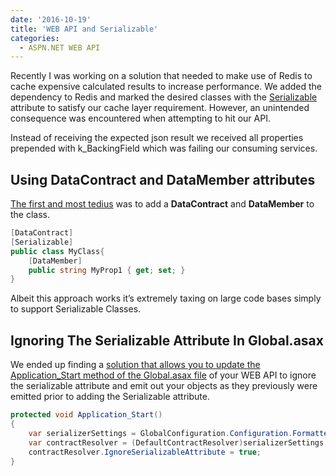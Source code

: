 ```yaml
---
date: '2016-10-19'
title: 'WEB API and Serializable'
categories:
  - ASPN.NET WEB API
---
```


Recently I was working on a solution that needed to make use of Redis to cache expensive calculated results
to increase performance. We added the dependency to Redis and marked the desired classes with the
[Serializable](<https://docs.microsoft.com/en-us/previous-versions/dotnet/articles/ms973893(v=msdn.10)>)
attribute to satisfy our cache layer requirement. However, an unintended consequence was encountered when
attempting to hit our API.

Instead of receiving the expected json result we received all properties prepended with k_BackingField which was
failing our consuming services.

## Using DataContract and DataMember attributes

[The first and most tedius](https://stackoverflow.com/questions/12334382/net-webapi-serialization-k-backingfield-nastiness/12359203#12359203)
was to add a **DataContract** and **DataMember** to the class.

```csharp
[DataContract]
[Serializable]
public class MyClass{
    [DataMember]
    public string MyProp1 { get; set; }
}
```

Albeit this approach works it’s extremely taxing on large code bases simply to support Serializable Classes.

## Ignoring The Serializable Attribute In Global.asax

We ended up finding a [solution that allows you to update the Application_Start method of the Global.asax file](https://stackoverflow.com/questions/12334382/net-webapi-serialization-k-backingfield-nastiness/22486064#22486064)
of your WEB API to ignore the serializable attribute and emit out your objects as they previously were emitted prior to adding the Serializable attribute.

```csharp
protected void Application_Start()
{
    var serializerSettings = GlobalConfiguration.Configuration.Formatters.JsonFormatter.SerializerSettings;
    var contractResolver = (DefaultContractResolver)serializerSettings.ContractResolver;
    contractResolver.IgnoreSerializableAttribute = true;
}
```
